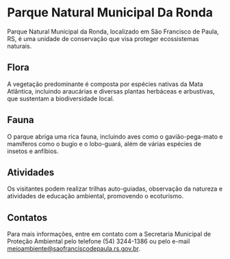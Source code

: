 # Parque Natural Municipal Da Ronda

Parque Natural Municipal da Ronda, localizado em São Francisco de Paula, RS, é uma unidade de conservação que visa proteger ecossistemas naturais.

## Flora

A vegetação predominante é composta por espécies nativas da Mata Atlântica, incluindo araucárias e diversas plantas herbáceas e arbustivas, que sustentam a biodiversidade local.

## Fauna

O parque abriga uma rica fauna, incluindo aves como o gavião-pega-mato e mamíferos como o bugio e o lobo-guará, além de várias espécies de insetos e anfíbios.

## Atividades

Os visitantes podem realizar trilhas auto-guiadas, observação da natureza e atividades de educação ambiental, promovendo o ecoturismo.

## Contatos

Para mais informações, entre em contato com a Secretaria Municipal de Proteção Ambiental pelo telefone (54) 3244-1386 ou pelo e-mail meioambiente@saofranciscodepaula.rs.gov.br.